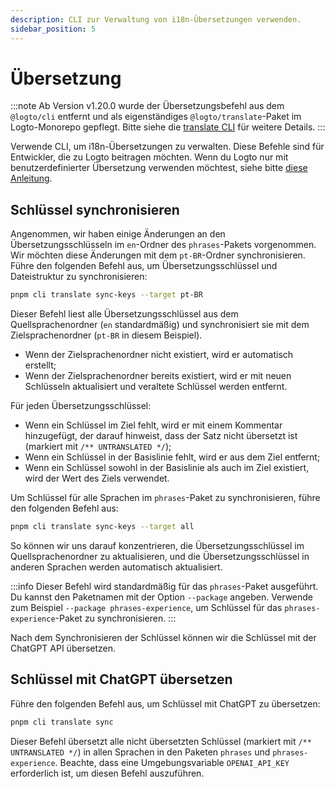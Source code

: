 ```yaml
---
description: CLI zur Verwaltung von i18n-Übersetzungen verwenden.
sidebar_position: 5
---
```


# Übersetzung

:::note
Ab Version v1.20.0 wurde der Übersetzungsbefehl aus dem `@logto/cli` entfernt und als eigenständiges `@logto/translate`-Paket im Logto-Monorepo gepflegt. Bitte siehe die [translate CLI](/logto-oss/translate-cli/) für weitere Details.
:::

Verwende CLI, um i18n-Übersetzungen zu verwalten. Diese Befehle sind für Entwickler, die zu Logto beitragen möchten. Wenn du Logto nur mit benutzerdefinierter Übersetzung verwenden möchtest, siehe bitte [diese Anleitung](/customization/localized-languages/).

## Schlüssel synchronisieren

Angenommen, wir haben einige Änderungen an den Übersetzungsschlüsseln im `en`-Ordner des `phrases`-Pakets vorgenommen. Wir möchten diese Änderungen mit dem `pt-BR`-Ordner synchronisieren. Führe den folgenden Befehl aus, um Übersetzungsschlüssel und Dateistruktur zu synchronisieren:

```bash
pnpm cli translate sync-keys --target pt-BR
```

Dieser Befehl liest alle Übersetzungsschlüssel aus dem Quellsprachenordner (`en` standardmäßig) und synchronisiert sie mit dem Zielsprachenordner (`pt-BR` in diesem Beispiel).

- Wenn der Zielsprachenordner nicht existiert, wird er automatisch erstellt;
- Wenn der Zielsprachenordner bereits existiert, wird er mit neuen Schlüsseln aktualisiert und veraltete Schlüssel werden entfernt.

Für jeden Übersetzungsschlüssel:

- Wenn ein Schlüssel im Ziel fehlt, wird er mit einem Kommentar hinzugefügt, der darauf hinweist, dass der Satz nicht übersetzt ist (markiert mit `/** UNTRANSLATED */`);
- Wenn ein Schlüssel in der Basislinie fehlt, wird er aus dem Ziel entfernt;
- Wenn ein Schlüssel sowohl in der Basislinie als auch im Ziel existiert, wird der Wert des Ziels verwendet.

Um Schlüssel für alle Sprachen im `phrases`-Paket zu synchronisieren, führe den folgenden Befehl aus:

```bash
pnpm cli translate sync-keys --target all
```

So können wir uns darauf konzentrieren, die Übersetzungsschlüssel im Quellsprachenordner zu aktualisieren, und die Übersetzungsschlüssel in anderen Sprachen werden automatisch aktualisiert.

:::info
Dieser Befehl wird standardmäßig für das `phrases`-Paket ausgeführt. Du kannst den Paketnamen mit der Option `--package` angeben. Verwende zum Beispiel `--package phrases-experience`, um Schlüssel für das `phrases-experience`-Paket zu synchronisieren.
:::

Nach dem Synchronisieren der Schlüssel können wir die Schlüssel mit der ChatGPT API übersetzen.

## Schlüssel mit ChatGPT übersetzen

Führe den folgenden Befehl aus, um Schlüssel mit ChatGPT zu übersetzen:

```bash
pnpm cli translate sync
```

Dieser Befehl übersetzt alle nicht übersetzten Schlüssel (markiert mit `/** UNTRANSLATED */`) in allen Sprachen in den Paketen `phrases` und `phrases-experience`. Beachte, dass eine Umgebungsvariable `OPENAI_API_KEY` erforderlich ist, um diesen Befehl auszuführen.
